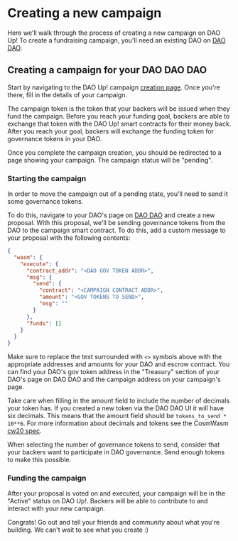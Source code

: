 # Creating a new campaign

Here we'll walk through the process of creating a new campaign on DAO
Up! To create a fundraising campaign, you'll need an existing DAO on
[DAO DAO](https://daodao.zone).

## Creating a campaign for your DAO DAO DAO

Start by navigating to the DAO Up! campaign [creation
page](https://daoup.zone/create). Once you're there, fill in the
details of your campaign.

The campaign token is the token that your backers will be issued when
they fund the campaign. Before you reach your funding goal, backers are
able to exchange that token with the DAO Up! smart contracts for their
money back. After you reach your goal, backers will exchange the
funding token for governance tokens in your DAO.

Once you complete the campaign creation, you should be redirected to a
page showing your campaign. The campaign status will be "pending".

### Starting the campaign

In order to move the campaign out of a pending state, you'll need to
send it some governance tokens.

To do this, navigate to your DAO's page on [DAO
DAO](https://daodao.zone) and create a new proposal. With this
proposal, we'll be sending governance tokens from the DAO to the
campaign smart contract. To do this, add a custom message to your
proposal with the following contents:

```json
{
  "wasm": {
    "execute": {
      "contract_addr": "<DAO GOV TOKEN ADDR>",
      "msg": {
        "send": {
          "contract": "<CAMPAIGN CONTRACT ADDR>",
          "amount": "<GOV TOKENS TO SEND>",
          "msg": ""
        }
      },
      "funds": []
    }
  }
}
```

Make sure to replace the text surrounded with `<>` symbols above with
the appropriate addresses and amounts for your DAO and escrow
contract. You can find your DAO's gov token address in the "Treasury"
section of your DAO's page on DAO DAO and the campaign address on your
campaign's page.

Take care when filling in the amount field to include the number of
decimals your token has. If you created a new token via the DAO DAO UI
it will have six decimals. This means that the amount field should be
`tokens_to_send * 10**6`. For more information about decimals and
tokens see the CosmWasm [cw20
spec](https://github.com/CosmWasm/cw-plus/blob/main/packages/cw20/README.md#base).

When selecting the number of governance tokens to send, consider that
your backers want to participate in DAO governance. Send enough tokens
to make this possible.

### Funding the campaign

After your proposal is voted on and executed, your campaign will be in
the "Active" status on DAO Up!. Backers will be able to contribute to
and interact with your new campaign.

Congrats! Go out and tell your friends and community about what you're
building. We can't wait to see what you create :)
